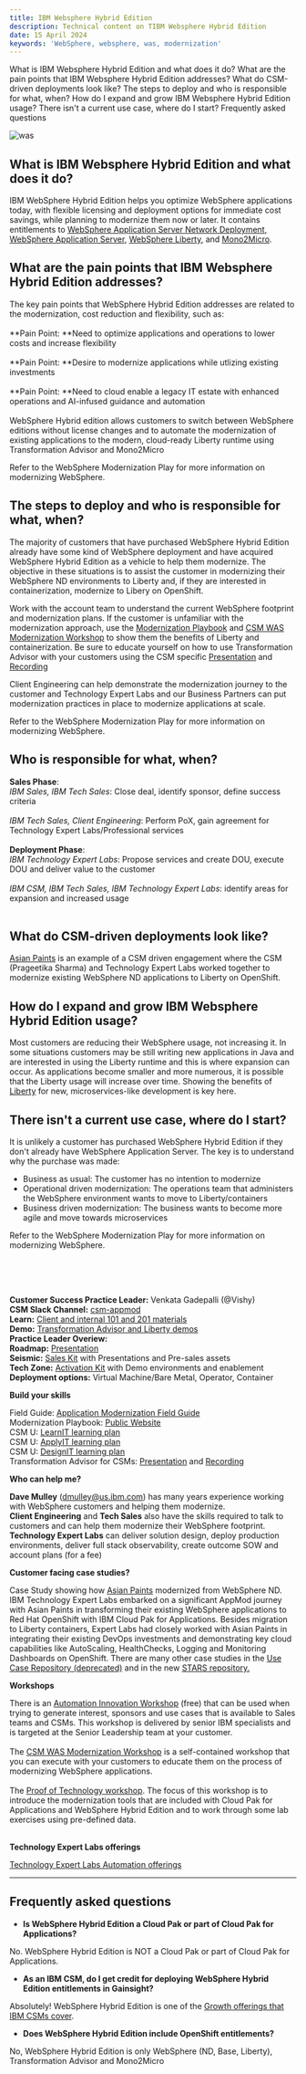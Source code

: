 ```yaml
---
title: IBM Websphere Hybrid Edition
description: Technical content on TIBM Websphere Hybrid Edition
date: 15 April 2024
keywords: 'WebSphere, websphere, was, modernization'
---
```


<AnchorLinks small>
<AnchorLink>What is IBM Websphere Hybrid Edition and what does it do?</AnchorLink>
<AnchorLink>What are the pain points that IBM Websphere Hybrid Edition addresses?</AnchorLink>
<AnchorLink>What do CSM-driven deployments look like?</AnchorLink>
<AnchorLink>The steps to deploy and who is responsible for what, when?</AnchorLink>
<AnchorLink>How do I expand and grow IBM Websphere Hybrid Edition usage?</AnchorLink>
<AnchorLink>There isn't a current use case, where do I start?</AnchorLink>
<AnchorLink>Frequently asked questions</AnchorLink>
</AnchorLinks>



<Row className="resource-card-group">
<Column colMd={4} colLg={4} noGutterSm>
<ResourceCard
      subTitle="Address modernization, cost reduction and flexibility"
      title="WebSphere modernization"
      href='/common/modernization/modernization-was'>

![was](../images/migrate.svg)

</ResourceCard>

</Column>
</Row>

<Row>
<Column colMd={8} colLg={8} noGutterMdLeft>

## What is IBM Websphere Hybrid Edition and what does it do? <br/>
IBM WebSphere Hybrid Edition helps you optimize WebSphere applications today, with flexible licensing and deployment options for immediate cost savings, while planning to modernize them now or later. It contains entitlements to <a href='https://www.ibm.com/docs/SSBS6K_3.2.1/featured_applications/was_nd.html' target='_blank' rel='noreferrer noopener'>WebSphere Application Server Network Deployment</a>, <a href='https://www.ibm.com/cloud/websphere-application-server' target='_blank' rel='noreferrer noopener'>WebSphere Application Server</a>, <a href='https://www.ibm.com/cloud/websphere-liberty' target='_blank' rel='noreferrer noopener'> WebSphere Liberty</a>, and <a href='https://www.ibm.com/cloud/mono2micro' target='_blank' rel='noreferrer noopener'>Mono2Micro</a>.

## What are the pain points that IBM Websphere Hybrid Edition addresses?

The key pain points that WebSphere Hybrid Edition addresses are related to the modernization, cost reduction and flexibility, such as: <br/><br/>
**Pain Point: **Need to optimize applications and operations to lower costs and increase flexibility <br/><br/>
**Pain Point: **Desire to modernize applications while utlizing existing investments <br/><br/>
**Pain Point: **Need to cloud enable a legacy IT estate with enhanced operations and AI-infused guidance and automation <br/><br/>
WebSphere Hybrid edition allows customers to switch between WebSphere editions without license changes and to automate the modernization of existing applications to the  modern, cloud-ready Liberty runtime using Transformation Advisor and Mono2Micro

Refer to the <Link to='/common/modernization/modernization-was'>WebSphere Modernization Play</Link> for more information on modernizing WebSphere.

## The steps to deploy and who is responsible for what, when?

The majority of customers that have purchased WebSphere Hybrid Edition already have some kind of WebSphere deployment and have acquired WebSphere Hybrid Edition as a vehicle to help them modernize. The objective in these situations is to assist the customer in modernizing their WebSphere ND environments to Liberty and, if they are interested in containerization, modernize to Libery on OpenShift.

Work with the account team to understand the current WebSphere footprint and modernization plans. If the customer is unfamiliar with the modernization approach, use the <a href='https://ibm-cloud-architecture.github.io/modernization-playbook/' target='_blank' rel='noreferrer noopener'>Modernization Playbook</a> and <a href='https://github.ibm.com/garage-tsa/AppMod_WiaB' target='_blank' rel='noreferrer noopener'>CSM WAS Modernization Workshop</a> to show them the benefits of Liberty and containerization. Be sure to educate yourself on how to use Transformation Advisor with your customers using the CSM specific <a href='https://ibm.box.com/v/TAforTechSales' target='_blank' rel='noreferrer noopener'>Presentation</a> and <a href='https://ibm.box.com/v/TAforTechSalesRecording' target='_blank' rel='noreferrer noopener'>Recording</a>

Client Engineering can help demonstrate the modernization journey to the customer and Technology Expert Labs and our Business Partners can put modernization practices in place to modernize applications at scale.

Refer to the <Link to='/common/modernization/modernization-was'>WebSphere Modernization Play</Link> for more information on modernizing WebSphere.

## Who is responsible for what, when?
**Sales Phase**: <br/>
*IBM Sales, IBM Tech Sales*: Close deal, identify sponsor, define success criteria <br/><br/>
*IBM Tech Sales, Client Engineering*: Perform PoX, gain agreement for Technology Expert Labs/Professional services <br/><br/>
**Deployment Phase**: <br/>
*IBM Technology Expert Labs*: Propose services and create DOU, execute DOU and deliver value to the customer <br/><br/>
*IBM CSM, IBM Tech Sales, IBM Technology Expert Labs*: identify areas for expansion and increased usage <br/><br/>


## What do CSM-driven deployments look like?

<a href='https://ibm.ent.box.com/s/3v3agcltwl09yugw44m958dfdcyaglcs' target='_blank' rel='noreferrer noopener'>Asian Paints</a> is an example of a CSM driven engagement where the CSM (Prageetika Sharma) and Technology Expert Labs worked together to modernize existing WebSphere ND applications to Liberty on OpenShift.

## How do I expand and grow IBM Websphere Hybrid Edition usage?

Most customers are reducing their WebSphere usage, not increasing it. In some situations customers may be still writing new applications in Java and are interested in using the Liberty runtime and this is where expansion can occur. As applications become smaller and more numerous, it is possible that the Liberty usage will increase over time. Showing the benefits of <a href='https://ibm.seismic.com/Link/Content/DCmafFvNiPlU6zmZRK5B2U3g' target='_blank' rel='noreferrer noopener'>Liberty</a>  for new, microservices-like development is key here.


## There isn't a current use case, where do I start?

It is unlikely a customer has purchased WebSphere Hybrid Edition if they don't already have WebSphere Application Server. The key is to understand why the purchase was made:

  * Business as usual: The customer has no intention to modernize
  * Operational driven modernization: The operations team that administers the WebSphere environment wants to move to Liberty/containers
  * Business driven modernization: The business wants to become more agile and move towards microservices

Refer to the <Link to='/common/modernization/modernization-was'>WebSphere Modernization Play</Link> for more information on modernizing WebSphere.
<br/><br/>

</Column>

<Column colMd={4} colLg={4} noGutterMdLeft>

<br/><br/>

<Aside>

**Customer Success Practice Leader:** Venkata Gadepalli (@Vishy)<br/>
**CSM Slack Channel:** <a href='https://ibm-cloud.slack.com/archives/C01L3DZUKEZ' target='_blank' rel='noreferrer noopener'>csm-appmod</a><br/>
**Learn:** <a href='https://ibm.seismic.com/Link/Content/DC364mRf8G7DF8MG6d66C42bM9pj#/?anchorId=3b185b2e-e602-4db0-84e0-87c2a8faa14e' target='_blank' rel='noreferrer noopener'>Client and internal 101 and 201 materials</a> <br/>
**Demo:** <a href='https://techzone.ibm.com/collection/application-platform-activation-kit#tab-2' target='_blank' rel='noreferrer noopener'>Transformation Advisor and Liberty demos</a><br/>
**Practice Leader Overiew:** <br/>
**Roadmap:** <a href='https://ibm.seismic.com/Link/Content/DCPJ2iChwJwES-WEuZMawnDA' target='_blank' rel='noreferrer noopener'>Presentation</a><br/>
**Seismic:** <a href='https://ibm.seismic.com/Link/Content/DC364mRf8G7DF8MG6d66C42bM9pj' target='_blank' rel='noreferrer noopener'>Sales Kit</a> with Presentations and Pre-sales assets<br/>
**Tech Zone:** <a href='https://techzone.ibm.com/collection/application-platform-activation-kit' target='_blank' rel='noreferrer noopener'>Activation Kit</a> with Demo environments and enablement<br/>
**Deployment options:** Virtual Machine/Bare Metal, Operator, Container

</Aside>

<Aside>

**Build your skills**

Field Guide: <a href="https://www.ibm.com/cloud/architecture/content/field-guide/app-modernization-field-guide" target='_blank' rel='noreferrer noopener'>Application Modernization Field Guide</a><br/>
Modernization Playbook: <a href="https://ibm-cloud-architecture.github.io/modernization-playbook/applications/" target='_blank' rel='noreferrer noopener'> Public Website</a><br/>
CSM U: <a href='https://yourlearning.ibm.com/activity/PLAN-53FA3376706B' target='_blank' rel='noreferrer noopener'>LearnIT learning plan</a><br/>
CSM U: <a href='https://yourlearning.ibm.com/activity/PLAN-416015650B78' target='_blank' rel='noreferrer noopener'>ApplyIT learning plan</a><br/>
CSM U: <a href='https://yourlearning.ibm.com/activity/PLAN-33069BD4CB5E' target='_blank' rel='noreferrer noopener'>DesignIT learning plan</a><br/>
Transformation Advisor for CSMs: <a href='https://ibm.box.com/v/TAforTechSales' target='_blank' rel='noreferrer noopener'>Presentation</a> and <a href='https://ibm.box.com/v/TAforTechSalesRecording' target='_blank' rel='noreferrer noopener'>Recording</a>

</Aside>

<Aside>

**Who can help me?**

**Dave Mulley** (dmulley@us.ibm.com) has many years experience working with WebSphere customers and helping them modernize.<br/>
**Client Engineering** and **Tech Sales** also have the skills required to talk to customers and can help them modernize their WebSphere footprint.<br/>
**Technology Expert Labs** can deliver solution design, deploy production environments, deliver full stack observability, create outcome SOW and account plans (for a fee)

</Aside>

<Aside>

**Customer facing case studies?**

Case Study showing how <a href='https://ibm.ent.box.com/s/3v3agcltwl09yugw44m958dfdcyaglcs' target='_blank' rel='noreferrer noopener'>Asian Paints</a> modernized from WebSphere ND. IBM Technology Expert Labs embarked on a significant AppMod journey with Asian Paints in transforming their existing WebSphere applications to Red Hat OpenShift with IBM Cloud Pak for Applications. Besides migration to Liberty containers, Expert Labs had closely worked with Asian Paints in integrating their existing DevOps investments and demonstrating key cloud capabilities like AutoScaling, HealthChecks, Logging and Monitoring Dashboards on OpenShift.
There are many other case studies in the <a href='https://csm-usecase.dal1a.cirrus.ibm.com/' target='_blank' rel='noreferrer noopener'>Use Case Repository (deprecated)</a> and in the new <a href='https://ibm.biz/IBM_STARS' target='_blank' rel='noreferrer noopener'>STARS repository.</a>
</Aside>

<Aside>

**Workshops**

There is an <a href='https://w3.ibm.com/w3publisher/automation-innovation-workshop' target='_blank' rel='noreferrer noopener'>Automation Innovation Workshop</a> (free) that can be used when trying to generate interest, sponsors and use cases that is available to Sales teams and CSMs. This workshop is delivered by senior IBM specialists and is targeted at the Senior Leadership team at your customer.<br/><br/>
The <a href='https://github.ibm.com/garage-tsa/AppMod_WiaB' target='_blank' rel='noreferrer noopener'>CSM WAS Modernization Workshop</a> is a self-contained workshop that you can execute with your customers to educate them on the process of modernizing WebSphere applications.<br/><br/>
The <a target='_blank' rel='noreferrer noopener' href='https://techzone.ibm.com/collection/application-platform-activation-kit'>Proof of Technology workshop</a>. The focus of this workshop is to introduce the modernization tools that are included with Cloud Pak for Applications and WebSphere Hybrid Edition and to work through some lab exercises using pre-defined data.<br/><br/>

</Aside>


<Aside>

**Technology Expert Labs offerings**

<a href='http://ibm.biz/ExpertLabs-Automation' target='_blank' rel='noreferrer noopener'>Technology Expert Labs Automation offerings</a>

</Aside>

</Column>

</Row>

<Row>

<Column>

_____________________________

## Frequently asked questions

* **Is WebSphere Hybrid Edition a Cloud Pak or part of Cloud Pak for Applications?**

No. WebSphere Hybrid Edition is NOT a Cloud Pak or part of Cloud Pak for Applications.

* **As an IBM CSM, do I get credit for deploying WebSphere Hybrid Edition entitlements in Gainsight?**

Absolutely! WebSphere Hybrid Edition is one of the <a href='https://w3.ibm.com/w3publisher/customersuccess/the-practice/csm-covered-offerings' target='_blank' rel='noreferrer noopener'>Growth offerings that IBM CSMs cover</a>.

* **Does WebSphere Hybrid Edition include OpenShift entitlements?**

No, WebSphere Hybrid Edition is only WebSphere (ND, Base, Liberty), Transformation Advisor and Mono2Micro

</Column>
</Row>
